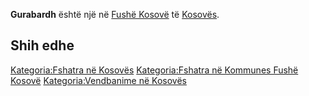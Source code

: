 {{Fshat në 
 | Emri                = Gurabardh
 | EmriAlt                = 
 | NAME_SHORT_FORM=      
 | NAME_GENERIC=      
 | NAME_SORT_NAME_RO=      GURABARDH
 | FULL_NAME_RO = Gurabardh
 | FULL_NAME_ND_RO=Gurabardh
 | SORT_NAME_RG=GURABARDH
 | FULL_NAME_RG=Gurabardh
 | FULL_NAME_ND_RG=Gurabardh
 | SRP_NAME_SHORT_FORM=      
 | SRP_NAME_GENERIC=      
 | SRP_NAME_SORT_NAME_RO=      
 | SRP_FULL_NAME_RO = 
 | SRP_FULL_NAME_ND_RO=
 | SRP_SORT_NAME_RG=
 | SRP_FULL_NAME_RG=
 | SRP_FULL_NAME_ND_RG=
 | Emri (Rasa dhanore) = 
 | Figura              = 
 | Shteti              = Kosovo
 | Komuna              = Fushë Kosovë
 | Kodi postar         = 
 | Sipërfaqja          = 

 | Popullsia           = 

 | Regj. i popullsisë  = 
 | Dend. e popullsisë  = 
 | Faqja zyrtare       = 
 <!--- Koordinatat ----> 
 | Gjerësia            = 42.6475
 | Gjatësia            = 21.504167
 | Lartësia            = 
}}
'''Gurabardh''' është një [[]] në [[Fushë Kosovë]] të [[Kosovës]].

<!-- == Gjeografia == -->
<!-- == Historia == -->
<!-- == Demografia == -->
== Shih edhe ==
{{Komuna Fushë Kosovë}}
{{Kosovo-Administrata-Cung}}

[[Kategoria:Fshatra në Kosovës]]
[[Kategoria:Fshatra në Kommunes Fushë Kosovë]]
[[Kategoria:Vendbanime në Kosovës]]